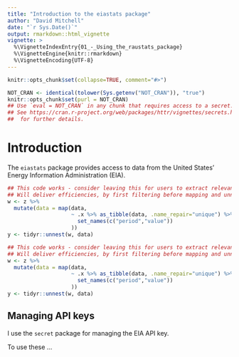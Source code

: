 ```yaml
---
title: "Introduction to the eiastats package"
author: "David Mitchell"
date: "`r Sys.Date()`"
output: rmarkdown::html_vignette
vignette: >
  %\VignetteIndexEntry{01_-_Using_the_raustats_package}
  %\VignetteEngine{knitr::rmarkdown}
  %\VignetteEncoding{UTF-8}
---
```


```r
knitr::opts_chunk$set(collapse=TRUE, comment="#>")
```

```r
NOT_CRAN <- identical(tolower(Sys.getenv("NOT_CRAN")), "true")
knitr::opts_chunk$set(purl = NOT_CRAN)
## Use `eval = NOT_CRAN` in any chunk that requires access to a secret.
## See https://cran.r-project.org/web/packages/httr/vignettes/secrets.html
##  for further details.
```


# Introduction

The `eiastats` package provides access to data from the United States' Energy
Information Administration (EIA). 

```r
## This code works - consider leaving this for users to extract relevant data
## Will deliver efficiencies, by first filtering before mapping and unnesting
w <- z %>%
  mutate(data = map(data,
                    ~ .x %>% as_tibble(data, .name_repair="unique") %>%
                      set_names(c("period","value"))
                    ))
y <- tidyr::unnest(w, data)
```


```r
## This code works - consider leaving this for users to extract relevant data
## Will deliver efficiencies, by first filtering before mapping and unnesting
w <- z %>%
  mutate(data = map(data,
                    ~ .x %>% as_tibble(data, .name_repair="unique") %>%
                      set_names(c("period","value"))
                    ))
y <- tidyr::unnest(w, data)
```


## Managing API keys

I use the `secret` package for managing the EIA API key.

To use these ... 
